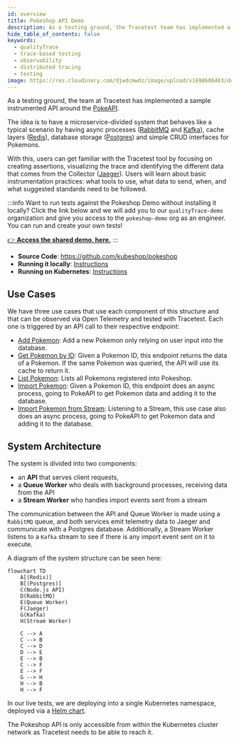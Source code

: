 ```yaml
---
id: overview
title: Pokeshop API Demo
description: As a testing ground, the Tracetest team has implemented a sample API instrumented with OpenTelemetry around the PokeAPI. The reason is to provide a microservice-based system that contains message queues, cache layers, databases, and CRUD operations.
hide_table_of_contents: false
keywords:
  - qualityTrace
  - trace-based testing
  - observability
  - distributed tracing
  - testing
image: https://res.cloudinary.com/djwdcmwdz/image/upload/v1698686403/docs/Blog_Thumbnail_14_rsvkmo.jpg
---
```


As a testing ground, the team at Tracetest has implemented a sample instrumented API around the [PokeAPI](https://pokeapi.co/).

The idea is to have a microservice-divided system that behaves like a typical scenario by having async processes ([RabbitMQ](https://www.rabbitmq.com/) and [Kafka](https://kafka.apache.org/)), cache layers ([Redis](https://redis.io/)), database storage ([Postgres](https://www.postgresql.org/)) and simple CRUD interfaces for Pokemons.

With this, users can get familiar with the Tracetest tool by focusing on creating assertions, visualizing the trace and identifying the different data that comes from the Collector ([Jaeger](https://www.jaegertracing.io/)). Users will learn about basic instrumentation practices: what tools to use, what data to send, when, and what suggested standards need to be followed.

:::info
Want to run tests against the Pokeshop Demo without installing it locally? Click the link below and we will add you to our `qualityTrace-demo` organization and give you access to the `pokeshop-demo` org as an engineer. You can run and create your own tests!

[👉 **Access the shared demo, here.**](https://app.qualityTrace.io/organizations/ttorg_2179a9cd8ba8dfa5/invites/invite_760904a64b4b9dc9/accept)
:::

- **Source Code**: https://github.com/kubeshop/pokeshop
- **Running it locally**: [Instructions](https://github.com/kubeshop/pokeshop/blob/master/docs/installing.md#run-it-locally)
- **Running on Kubernetes**: [Instructions](https://github.com/kubeshop/pokeshop/blob/master/docs/installing.md#run-on-a-kubernetes-cluster)

## Use Cases

We have three use cases that use each component of this structure and that can be observed via Open Telemetry and tested with Tracetest. Each one is triggered by an API call to their respective endpoint:

- [Add Pokemon](/live-examples/pokeshop/use-cases/add-pokemon): Add a new Pokemon only relying on user input into the database.
- [Get Pokemon by ID](/live-examples/pokeshop/use-cases/get-pokemon-by-id): Given a Pokemon ID, this endpoint returns the data of a Pokemon. If the same Pokemon was queried, the API will use its cache to return it.
- [List Pokemon](/live-examples/pokeshop/use-cases/list-pokemon): Lists all Pokemons registered into Pokeshop.
- [Import Pokemon](/live-examples/pokeshop/use-cases/import-pokemon): Given a Pokemon ID, this endpoint does an async process, going to PokeAPI to get Pokemon data and adding it to the database.
- [Import Pokemon from Stream](/live-examples/pokeshop/use-cases/import-pokemon-from-stream): Listening to a Stream, this use case also does an async process, going to PokeAPI to get Pokemon data and adding it to the database.

## System Architecture

The system is divided into two components:

- an **API** that serves client requests,
- a **Queue Worker** who deals with background processes, receiving data from the API
- a **Stream Worker** who handles import events sent from a stream

The communication between the API and Queue Worker is made using a `RabbitMQ` queue, and both services emit telemetry data to Jaeger and communicate with a Postgres database. Additionally, a Stream Worker listens to a `Kafka` stream to see if there is any import event sent on it to execute.

A diagram of the system structure can be seen here:

```mermaid
flowchart TD
    A[(Redis)]
    B[(Postgres)]
    C(Node.js API)
    D(RabbitMQ)
    E(Queue Worker)
    F(Jaeger)
    G(Kafka)
    H(Stream Worker)

    C --> A
    C --> B
    C --> D
    D --> E
    E --> B
    C --> F
    E --> F
    G --> H
    H --> B
    H --> F
```

In our live tests, we are deploying into a single Kubernetes namespace, deployed via a [Helm chart](https://github.com/kubeshop/pokeshop/blob/master/docs/installing.md#run-on-a-kubernetes-cluster).

The Pokeshop API is only accessible from within the Kubernetes cluster network as Tracetest needs to be able to reach it.
